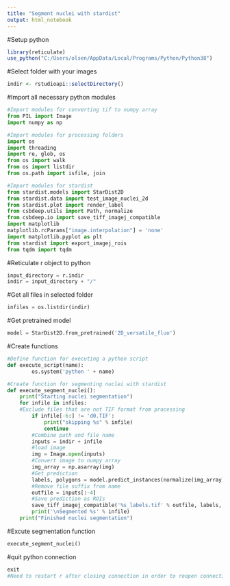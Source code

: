 ---
title: "Segment nuclei with stardist"
output: html_notebook
---

#Setup python
```{r}
library(reticulate)
use_python("C:/Users/olsen/AppData/Local/Programs/Python/Python38")
```

#Select folder with your images
```{r}
indir <- rstudioapi::selectDirectory()
```

#Import all necessary python modules
```{python}
#Import modules for converting tif to numpy array
from PIL import Image
import numpy as np

#Import modules for processing folders
import os
import threading
import re, glob, os 
from os import walk
from os import listdir
from os.path import isfile, join

#Import modules for stardist
from stardist.models import StarDist2D
from stardist.data import test_image_nuclei_2d
from stardist.plot import render_label
from csbdeep.utils import Path, normalize
from csbdeep.io import save_tiff_imagej_compatible
import matplotlib
matplotlib.rcParams["image.interpolation"] = 'none'
import matplotlib.pyplot as plt
from stardist import export_imagej_rois
from tqdm import tqdm
```

#Reticulate r object to python
```{python}
input_directory = r.indir
indir = input_directory + "/"
```


#Get all files in selected folder 
```{python}
infiles = os.listdir(indir)
```

#Get pretrained model
```{python}
model = StarDist2D.from_pretrained('2D_versatile_fluo')
```

#Create functions
```{python}
#Define function for executing a python script
def execute_script(name):
        os.system('python ' + name)

#Create function for segmenting nuclei with stardist
def execute_segment_nuclei():
    print("Starting nuclei segmentation")
    for infile in infiles:
    #Exclude files that are not TIF format from processing
        if infile[-6:] != 'd0.TIF':
            print("skipping %s" % infile)
            continue
        #Combine path and file name
        inputs = indir + infile
        #load image
        img = Image.open(inputs)
        #Convert image to numpy array
        img_array = np.asarray(img)
        #Get prediction
        labels, polygons = model.predict_instances(normalize(img_array))
        #Remove file suffix from name
        outfile = inputs[:-4]
        #Save prediction as ROIs
        save_tiff_imagej_compatible('%s_labels.tif' % outfile, labels, axes='YX')
        print('\nSegmented %s' % infile)
    print("Finished nuclei segmentation")
```

#Excute segmentation function
```{python}
execute_segment_nuclei()
```

#quit python connection
```{python}
exit
#Need to restart r after closing connection in order to reopen connection
```

